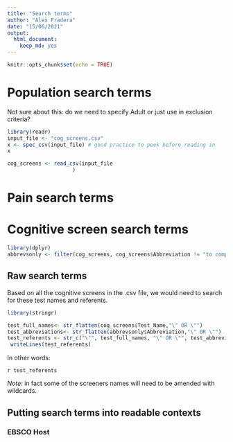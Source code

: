 ```yaml
---
title: "Search terms"
author: "Alex Fradera"
date: "15/06/2021"
output: 
  html_document: 
    keep_md: yes
---
```


```r
knitr::opts_chunk$set(echo = TRUE)
```


# Population search terms
Not sure about this: do we need to specify Adult or just use in exclusion criteria?


```r
library(readr)
input_file <- "cog_screens.csv"
x <- spec_csv(input_file) # good practice to peek before reading in
x

```

```r
cog_screens <- read_csv(input_file
                     )
```




# Pain search terms


# Cognitive screen search terms

```r
library(dplyr)
abbrevsonly <- filter(cog_screens, cog_screens$Abbreviation != "to complete")
```







## Raw search terms


Based on all the cognitive screens in the .csv file, we would need to search for these test names and referents.

```r
library(stringr)

test_full_names<- str_flatten(cog_screens$Test_Name,"\" OR \"")
test_abbreviations<- str_flatten(abbrevsonly$Abbreviation,"\" OR \"")
test_referents <- str_c("\"", test_full_names, "\" OR \"", test_abbreviations, "\"")
 writeLines(test_referents)

```
In other words:

`r test_referents`


*Note:* in fact some of the screeners names will need to be amended with wildcards.

## Putting search terms into readable contexts

### EBSCO Host
